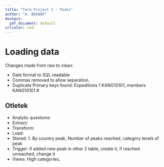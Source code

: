 ```yaml
---
title: "Term Project 1 - Peaks"
author: "A. BOGNAR"
doutput:
  pdf_document: default
urlcolor: red
---
```


# Loading data

Changes made from raw to clean:

- Date format to SQL readable
- Commas removed to allow separation.
- Duplicate Primary keys found: Expeditions 1 KANG10101, members KANG10101
# 


## Otletek

- Analytic questions: 
- Extract:
- Transform:
- Load: 
- Stored: 1. By country peak, Number of peaks reached, category levels of peak
- Trigger: if added new peak in other 2 table, create it, if reached unreached, change it
- Views: High categories, 